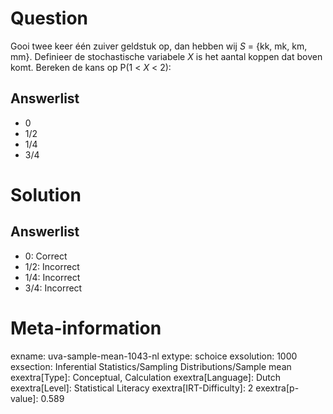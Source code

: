 Question
========

Gooi twee keer één zuiver geldstuk op, dan hebben wij *S* = {kk, mk, km,
mm}. Definieer de stochastische variabele *X* is het aantal koppen dat
boven komt. Bereken de kans op P(1 \< *X* \< 2):

Answerlist
----------

* 0
* 1/2
* 1/4
* 3/4

Solution
========

Answerlist
----------

* 0: Correct
* 1/2: Incorrect
* 1/4: Incorrect
* 3/4: Incorrect

Meta-information
================
exname: uva-sample-mean-1043-nl
extype: schoice
exsolution: 1000
exsection: Inferential Statistics/Sampling Distributions/Sample mean
exextra[Type]: Conceptual, Calculation
exextra[Language]: Dutch
exextra[Level]: Statistical Literacy
exextra[IRT-Difficulty]: 2
exextra[p-value]: 0.589
